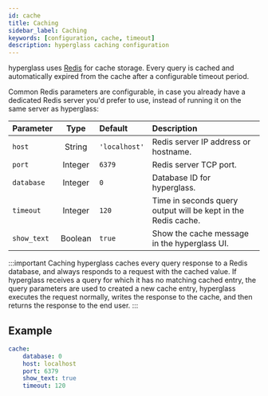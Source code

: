 ```yaml
---
id: cache
title: Caching
sidebar_label: Caching
keywords: [configuration, cache, timeout]
description: hyperglass caching configuration
---
```



hyperglass uses [Redis](https://redis.io/) for cache storage. Every query is cached and automatically expired from the cache after a configurable timeout period.

Common Redis parameters are configurable, in case you already have a dedicated Redis server you'd prefer to use, instead of running it on the same server as hyperglass:

| Parameter   |  Type   | Default       | Description                                                                  |
| :---------- | :-----: | :------------ | :--------------------------------------------------------------------------- |
| `host`      | String  | `'localhost'` | Redis server IP address or hostname.                                         |
| `port`      | Integer | `6379`        | Redis server TCP port.                                                       |
| `database`  | Integer | `0`           | Database ID for hyperglass.                                                  |
| `timeout`   | Integer | `120`         | Time in seconds query output will be kept in the Redis cache.                |
| `show_text` | Boolean | `true`        | Show the <Link to="/docs/ui#text">cache message</Link> in the hyperglass UI. |

:::important Caching
hyperglass caches every query response to a Redis database, and always responds to a request with the cached value. If hyperglass receives a query for which it has no matching cached entry, the query parameters are used to created a new cache entry, hyperglass executes the request normally, writes the response to the cache, and then returns the response to the end user.
:::

## Example

```yaml
cache:
    database: 0
    host: localhost
    port: 6379
    show_text: true
    timeout: 120
```
